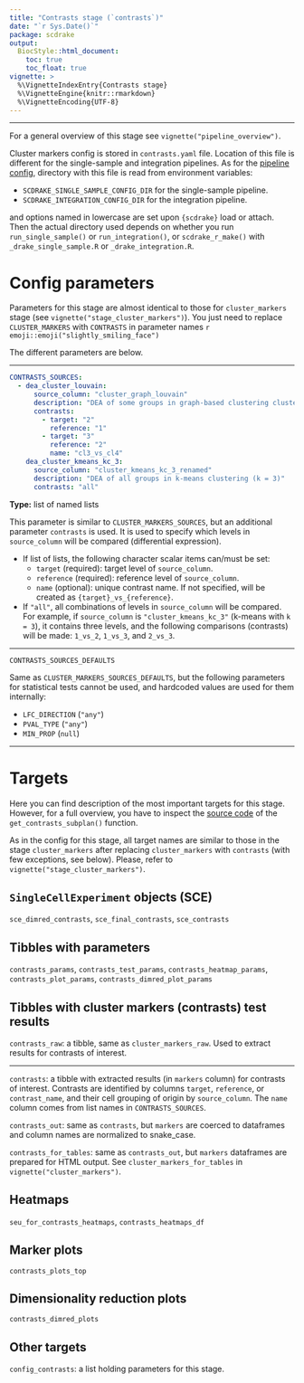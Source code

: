 ```yaml
---
title: "Contrasts stage (`contrasts`)"
date: "`r Sys.Date()`"
package: scdrake
output:
  BiocStyle::html_document:
    toc: true
    toc_float: true
vignette: >
  %\VignetteIndexEntry{Contrasts stage}
  %\VignetteEngine{knitr::rmarkdown}
  %\VignetteEncoding{UTF-8}  
---
```


***

For a general overview of this stage see `vignette("pipeline_overview")`.

Cluster markers config is stored in `contrasts.yaml` file. Location of this file is different for the
single-sample and integration pipelines. As for the [pipeline config](config_pipeline.html), directory with this file
is read from environment variables:

- `SCDRAKE_SINGLE_SAMPLE_CONFIG_DIR` for the single-sample pipeline.
- `SCDRAKE_INTEGRATION_CONFIG_DIR` for the integration pipeline.

and options named in lowercase are set upon `{scdrake}` load or attach. Then the actual directory used depends on
whether you run `run_single_sample()` or `run_integration()`, or `scdrake_r_make()` with `_drake_single_sample.R` or
`_drake_integration.R`.

# Config parameters

Parameters for this stage are almost identical to those for `cluster_markers` stage
(see `vignette("stage_cluster_markers")`). You just need to replace `CLUSTER_MARKERS` with
`CONTRASTS` in parameter names `r emoji::emoji("slightly_smiling_face")`

The different parameters are below.

***

```yaml
CONTRASTS_SOURCES:
  - dea_cluster_louvain:
      source_column: "cluster_graph_louvain"
      description: "DEA of some groups in graph-based clustering clustering (Louvain alg.)"
      contrasts:
        - target: "2"
          reference: "1"
        - target: "3"
          reference: "2"
          name: "cl3_vs_cl4"
    dea_cluster_kmeans_kc_3:
      source_column: "cluster_kmeans_kc_3_renamed"
      description: "DEA of all groups in k-means clustering (k = 3)"
      contrasts: "all"
```

**Type:** list of named lists

This parameter is similar to `CLUSTER_MARKERS_SOURCES`, but an additional parameter `contrasts` is used.
It is used to specify which levels in `source_column` will be compared (differential expression).

- If list of lists, the following character scalar items can/must be set:
  - `target` (required): target level of `source_column`.
  - `reference` (required): reference level of `source_column`.
  - `name` (optional): unique contrast name. If not specified, will be created as `{target}_vs_{reference}`.
- If `"all"`, all combinations of levels in `source_column` will be compared.
  For example, if `source_column` is `"cluster_kmeans_kc_3"` (k-means with `k = 3`),
  it contains three levels, and the following comparisons (contrasts) will be made:
  `1_vs_2`, `1_vs_3`, and `2_vs_3`.

***

`CONTRASTS_SOURCES_DEFAULTS`

Same as `CLUSTER_MARKERS_SOURCES_DEFAULTS`, but the following parameters for statistical tests cannot be used,
and hardcoded values are used for them internally:

- `LFC_DIRECTION` (`"any"`)
- `PVAL_TYPE` (`"any"`)
- `MIN_PROP` (`null`)

***

# Targets

Here you can find description of the most important targets for this stage.
However, for a full overview, you have to inspect the
[source code](https://github.com/bioinfocz/scdrake/blob/main/R/plans_common.R) of the
`get_contrasts_subplan()` function.

As in the config for this stage, all target names are similar to those in the stage `cluster_markers`
after replacing `cluster_markers` with `contrasts` (with few exceptions, see below).
Please, refer to `vignette("stage_cluster_markers")`.

## `SingleCellExperiment` objects (SCE)

`sce_dimred_contrasts`, `sce_final_contrasts`, `sce_contrasts`

## Tibbles with parameters

`contrasts_params`, `contrasts_test_params`, `contrasts_heatmap_params`, `contrasts_plot_params`,
`contrasts_dimred_plot_params`

## Tibbles with cluster markers (contrasts) test results

`contrasts_raw`: a tibble, same as `cluster_markers_raw`. Used to extract results for contrasts of interest.

***

`contrasts`: a tibble with extracted results (in `markers` column) for contrasts of interest.
Contrasts are identified by columns `target`, `reference`, or `contrast_name`, and their cell grouping of origin by
`source_column`. The `name` column comes from list names in `CONTRASTS_SOURCES`.

`contrasts_out`: same as `contrasts`, but `markers` are coerced to dataframes and column names are normalized to snake_case.

`contrasts_for_tables`: same as `contrasts_out`, but `markers` dataframes are prepared for HTML output.
See `cluster_markers_for_tables` in `vignette("cluster_markers")`.

## Heatmaps

`seu_for_contrasts_heatmaps`, `contrasts_heatmaps_df`

## Marker plots

`contrasts_plots_top`

## Dimensionality reduction plots

`contrasts_dimred_plots`

## Other targets

`config_contrasts`: a list holding parameters for this stage.
